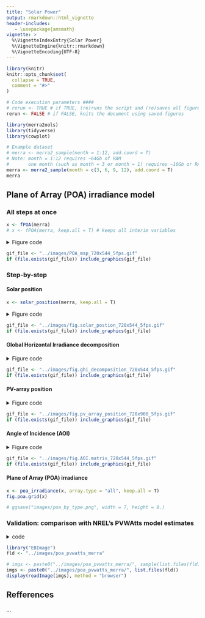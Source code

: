 ```yaml
---
title: "Solar Power"
output: rmarkdown::html_vignette
header-includes:
   - \usepackage{amsmath}
vignette: >
  %\VignetteIndexEntry{Solar Power}
  %\VignetteEngine{knitr::rmarkdown}
  %\VignetteEncoding{UTF-8}
---
```


```r
library(knitr)
knitr::opts_chunk$set(
  collapse = TRUE,
  comment = "#>"
)

# Code execution parameters ####
# rerun <- TRUE # if TRUE, (re)runs the script and (re)saves all figures and gifs
rerun <- FALSE # if FALSE, knits the document using saved figures

```

```r
library(merra2ools)
library(tidyverse)
library(cowplot)

# Example dataset
# merra <- merra2_sample(month = 1:12, add.coord = T)
# Note: month = 1:12 requires ~64Gb of RAM
#       one month (such as month = 3 or month = 1) requires ~10Gb or RAM
merra <- merra2_sample(month = c(3, 6, 9, 12), add.coord = T)
merra

```

## Plane of Array (POA) irradiance model
### All steps at once
```r
x <- fPOA(merra)
# x <- fPOA(merra, keep.all = T) # keeps all interim variables

```


<details><summary>Figure code</summary>
```r
fig.POA <- function(x, name, 
                    legend.position = NULL, 
                    timestamp.position = NULL, ...) {
  plot_merra(x, name = name, limits = c(0, 1200), 
           # legend.position = c(0.88, 0.05), 
           legend.position = legend.position,
           legend.name = ("W/\u33A1"), 
           timestamp.position = timestamp.position,
           expand.x = c(0.002, 0.005), expand.y = c(0.002, 0.005)
           )
}
fig.POA(x, "SWGDN")

fig.poa.grid <- function(x, 
                         legend.position = c(0.81, 0.08), 
                         timestamp.position = c(125, 85), 
                         ...) {
  plot_grid(fig.POA(x, "SWGDN", ...), 
            fig.POA(x, "POA.fh", timestamp.position = timestamp.position, ...),
            fig.POA(x, "POA.fl", ...), 
            fig.POA(x, "POA.th", ...),
            fig.POA(x, "POA.tv", ...), 
            fig.POA(x, "POA.td", legend.position = legend.position, ...),
            # fig.dPS(x),
            labels = c("GHI", "POA.fh", "POA.fl", "POA.th", "POA.tv", "POA.td"),
            ncol = 2, nrow = 3, hjust = -0.1, vjust = 1.1, label_size = 12,
            label_colour = "black")
}
fig.poa.grid(x)

ii <- rep(TRUE, nrow(x))
# ii <- lubridate::month(x$UTC) <= 1; summary(ii)
gif_merra(x[ii,], FUN = "fig.poa.grid", dirname = "images", fps = 5,
          gif.width = 1.25 * 576, 
          gif.height = 1.25 * 360 * 1.21, 
          filename.prefix = "POA_map_")

```
</details>

```r
gif_file <- "../images/POA_map_720x544_5fps.gif"
if (file.exists(gif_file)) include_graphics(gif_file)

```

### Step-by-step
#### Solar position

```r
x <- solar_position(merra, keep.all = T)

```

<details><summary>Figure code</summary>

```r

x$na <- 1L; x$na[!x$beam] <- NA # drop nights

summary(x$beam)
plot_merra(x, "beam", limits = c(0, 1), palette = "YlGnBu",
           legend.name = "")

summary(x$declination)
fig.declination <- function(x, limits = c(-.5, .5), 
                            legend.name = "angle\u00b0", 
                            ...) {
  plot_merra(x, "declination", limits = limits, 
             # palette = "YlGnBu",
             legend.name = legend.name, ...)
}
fig.declination(x)

summary(x$eq_time)
fig.eq_time <- function(x, limits = c(-15, 15), ...) {
  plot_merra(x, "eq_time", limits = limits, palette = "PRGn", 
             legend.name = "Munutes", direction = -1, ...)
}
fig.eq_time(x)

summary(x$solar_time)
fig.solar_time <- function(x, limits = c(-12, 36), 
           palette = "Dark2", legend.name = "Hours", 
           ...) {
  plot_merra(x, "solar_time", limits = limits, 
             palette = palette, legend.name = legend.name, ...)
}
fig.solar_time(x)
  
summary(x$hour_angle)
summary(rad2deg(x$hour_angle))
fig.hour_angle <- function(x, limits = c(-360, 360), scale = 180/pi, 
           palette = "Set1", legend.name = "angle\u00b0", 
           direction = 1, ...) {
  plot_merra(x, "hour_angle", limits = limits, scale = scale,
             palette = palette, legend.name = legend.name, direction = direction, ...)
}
fig.hour_angle(x)

summary(x$zenith)
fig.zenith <- function(x, ...) {
  plot_merra(x, "zenith", limits = c(0, 90), 
             direction = 1, 
             scale = x$na,
             palette = "Blues", 
             legend.name = "angle\u00b0", ...)
}
fig.zenith(x)

summary(x$azimuth)
fig.azimuth <- function(x, ...) {
  plot_merra(x, "azimuth", limits = c(0, 360), 
             legend.name = "angle\u00b0",
             palette = "Set1",
             # palette = "Blues", 
             scale = x$na, direction = -1, ...)
}
fig.azimuth(x)

fig.solar_postion <- function(x, 
                         legend.position = c(0.80, 0.08), 
                         timestamp.position = c(125, 85), 
                         ...) {
  plot_grid(fig.declination(x, timestamp.position = NULL, 
                            legend.position = legend.position, ...), 
            fig.eq_time(x, timestamp.position = timestamp.position, 
                        legend.position = legend.position, ...),
            fig.solar_time(x, timestamp.position = NULL, 
                           legend.position = legend.position, ...), 
            fig.hour_angle(x, timestamp.position = NULL, 
                           legend.position = legend.position, ...),
            fig.zenith(x, timestamp.position = NULL, 
                       legend.position = legend.position, ...), 
            fig.azimuth(x, legend.position = legend.position, 
                        timestamp.position = NULL, ...),
            # fig.dPS(x),
            labels = c("declination", "eq_time", "solar_time", 
                       "hour_angle", "zenith", "azimuth"),
            ncol = 2, nrow = 3, hjust = -0.1, vjust = 1.1, label_size = 12,
            label_colour = "black")
}
fig.solar_postion(x)

# ii <- lubridate::hour(x$UTC) <= 2; summary(ii)
gif_merra(x, FUN = "fig.solar_postion", dirname = "images", fps = 5,
          gif.width = 1.25 * 576, 
          gif.height = 1.25 * 360 * 1.21, 
          filename.prefix = "fig.solar_postion_")

```
</details>


```r
gif_file <- "../images/fig.solar_postion_720x544_5fps.gif"
if (file.exists(gif_file)) include_graphics(gif_file)

```


#### Global Horizontal Irradiance decomposition

<details><summary>Figure code</summary>
```r
x <- ghi_decomposition(x, keep.all = T)

summary(x$ext_irrad)
fig.ext_irrad <- function(x, ...) {
  plot_merra(x, "ext_irrad", limits = c(1300, 1450), direction = 1,
             palette = "Oranges", legend.name = "W/\u33A1", ...)
}
fig.ext_irrad(x)

summary(x$clearness_index)
fig.clearness_index <- function(x, ...) {
  plot_merra(x, "clearness_index", limits = c(0, 1), direction = -1, palette = "Blues")
}
fig.clearness_index(x)

summary(x$diffuse_fraction)
fig.diffuse_fraction <- function(x, ...) {
  plot_merra(x, "diffuse_fraction", limits = c(0, 1), palette = "Blues", direction = 1)
}
fig.diffuse_fraction(x)

summary(x$DNI)
fig.DNI <- function(x, ...) {
  plot_merra(x, "DNI", limits = c(0, 1200), ...)
}
fig.DNI(x)

summary(x$DHI)
fig.DHI <- function(x, ...) {
  plot_merra(x, "DHI", limits = c(0, 1200), ...)
}
fig.DHI(x)

fig.ghi_decomposition <- function(x, 
                         legend.position = c(0.81, 0.08), 
                         timestamp.position = c(125, 85), 
                         ...) {
  plot_grid(fig.POA(x, "SWGDN", timestamp.position = NULL,
                    legend.position = legend.position, 
                    limits = c(0, 1500), ...),
            fig.ext_irrad(x, timestamp.position = timestamp.position, 
                          legend.position = legend.position, ...), 
            fig.clearness_index(
              x, timestamp.position = timestamp.position, 
              legend.position = legend.position, ...),
            fig.diffuse_fraction(x, timestamp.position = NULL, 
                           legend.position = legend.position, ...), 
            fig.DNI(x, timestamp.position = NULL, 
                           legend.position = legend.position, ...),
            fig.DHI(x, timestamp.position = NULL, 
                       legend.position = legend.position, ...), 
            # fig.azimuth(x, legend.position = legend.position, 
            #             timestamp.position = NULL, ...),
            # # fig.dPS(x),
            labels = c("GHI", "ext_irrad", "clearness_index", 
                       "diffuse_fraction", "DNI", "DHI"),
            ncol = 2, nrow = 3, hjust = -0.1, vjust = 1.1, label_size = 12,
            label_colour = "black")
}
fig.ghi_decomposition(x)

gif_merra(x, FUN = "fig.ghi_decomposition", dirname = "images", fps = 5,
          gif.width = 1.25 * 576, 
          gif.height = 1.25 * 360 * 1.21, 
          filename.prefix = "fig.ghi_decomposition_")

```
</details>


```r
gif_file <- "../images/fig.ghi_decomposition_720x544_5fps.gif"
if (file.exists(gif_file)) include_graphics(gif_file)

```


#### PV-array position

<details><summary>Figure code</summary>
```r
x <- pv_array_position(x, array.type = "all")
x

fig.array.tilt <- function(x, array.type = "fl", ...) {
  plot_merra(x, paste0("array.tilt.", array.type), limits = c(0, 90), 
             palette = "Spectral", direction = -1, ...)
}

fig.array.azimuth <- function(x, array.type = "fl", ...) {
  plot_merra(x,  paste0("array.azimuth.", array.type), limits = c(0, 360), 
             direction = -1, palette = "Set1", ...)
}

summary(x$array.tilt.fh); summary(x$array.azimuth.fh)
fig.array.tilt(x, "fh")
fig.array.azimuth(x, "fh")

summary(x$array.tilt.fl); summary(x$array.azimuth.fl)
fig.array.tilt(x, "fl")
fig.array.azimuth(x, "fl")

summary(x$array.tilt.th); summary(x$array.azimuth.th)
fig.array.tilt(x, "th")
fig.array.azimuth(x, "th", scale = x$na)

# summary(x$array.tilt.tl); summary(x$array.azimuth.tl)
# fig.array.tilt(x, "tl")
# fig.array.azimuth(x, "tl", scale = x$na)

summary(x$array.tilt.tv); summary(x$array.azimuth.tv)
fig.array.tilt(x, "tv")
fig.array.azimuth(x, "tv", scale = x$na)

summary(x$array.tilt.td); summary(x$array.azimuth.td)
fig.array.tilt(x, "td")
fig.array.azimuth(x, "td", scale = x$na)

fig.pv_array_position <- function(
  x, legend.position = c(0.81, 0.08), 
  timestamp.position = c(125, 85), ...) {
  plot_grid(
    fig.array.tilt(x, "fh", timestamp.position = NULL, legend.position = NULL, 
                   scale = x$na, ...), 
    fig.array.azimuth(x, "fh", timestamp.position = timestamp.position, 
                      legend.position = NULL, scale = x$na, ...),
    fig.array.tilt(x, "fl", timestamp.position = NULL, legend.position = NULL, 
                   scale = x$na, ...), 
    fig.array.azimuth(x, "fl", timestamp.position = NULL, legend.position = NULL, 
                      scale = x$na, ...),
    fig.array.tilt(x, "th", scale = x$na, 
                   timestamp.position = NULL, legend.position = NULL, ...), 
    fig.array.azimuth(x, "th",  scale = x$na, 
                   timestamp.position = NULL, legend.position = NULL, ...),
    # fig.array.tilt(x, "tl", scale = x$na, 
    #                timestamp.position = NULL, legend.position = NULL, ...), 
    # fig.array.azimuth(x, "tl",  scale = x$na, 
    #                timestamp.position = NULL, legend.position = NULL, ...),
    fig.array.tilt(x, "tv", scale = x$na, 
                   timestamp.position = NULL, legend.position = NULL, ...), 
    fig.array.azimuth(x, "tv", scale = x$na, 
                   timestamp.position = NULL, legend.position = NULL, ...),
    fig.array.tilt(x, "td", scale = x$na, 
                   timestamp.position = NULL, 
                   legend.position = legend.position, ...), 
    fig.array.azimuth(x, "td", scale = x$na, 
                   timestamp.position = NULL, 
                   legend.position = legend.position, ...),
  labels = c("fh - tilt", "fh - azimuth", 
             "fl - tilt", "fl - azimuth", 
             "th - tilt", "th - azimuth", 
             # "tl - tilt", "tl - azimuth",
             "tv - tilt", "tv - azimuth", 
             "td - tilt", "td - azimuth"),
            ncol = 2, hjust = -0.1, vjust = 1.1, label_size = 12,
            label_colour = "#fdf8db")
}
fig.pv_array_position(x)

# ggsave("images/solar_array_position_by_type.png", width = 7, height = 10.5)

gif_merra(x, FUN = "fig.pv_array_position", dirname = "images", fps = 5,
          gif.width = 1.25 * 576, 
          gif.height = round(1.25 * 360 * 1.21 * 5 / 3), 
          filename.prefix = "fig.pv_array_position_")

```
</details>


```r
gif_file <- "../images/fig.pv_array_position_720x908_5fps.gif"
if (file.exists(gif_file)) include_graphics(gif_file)

```

#### Angle of Incidence (AOI)
<details><summary>Figure code</summary>
```r
x <- angle_of_incidence(x, array.type = "all")

fig.AOI <- function(x, array.type = "fl", ...) {
  plot_merra(x, paste0("AOI.", array.type), limits = c(0, 90), 
             direction = 1, 
             # palette = "Blues", 
             palette = "Set1", 
             legend.name = "angle\u00b0",
             scale = 180/pi, ...)
}
summary(x$AOI.fh); summary(rad2deg(x$AOI.fh))
fig.AOI(x, "fh")

summary(rad2deg(x$AOI.fl))
fig.AOI(x, "fl")

summary(rad2deg(x$AOI.th))
fig.AOI(x, "th")

# summary(rad2deg(x$AOI.tl))
# fig.AOI(x, "tl")

summary(rad2deg(x$AOI.tv))
fig.AOI(x, "tv")

summary(rad2deg(x$AOI.td))
fig.AOI(x, "td")

fig.AOI.matrix <- function(x, 
                         legend.position = c(0.81, 0.08), 
                         timestamp.position = c(125, 85), 
                         ...) {
  plot_grid(
    fig.AOI(x, "fh", timestamp.position = NULL, 
            legend.position = NULL, ...), 
    fig.AOI(x, "fl", timestamp.position = timestamp.position, 
            legend.position = NULL, ...),
    fig.AOI(x, "th", timestamp.position = NULL, 
            legend.position = NULL, ...), 
    # fig.AOI(x, "tl", timestamp.position = NULL, 
    #         legend.position = legend.position, ...),
    fig.AOI(x, "tv", timestamp.position = NULL, 
            legend.position = NULL, ...), 
    fig.AOI(x, "td", legend.position = legend.position, 
            timestamp.position = NULL, ...),
            # fig.dPS(x),
            labels = c("AOI - fh", "AOI - fl", "AOI - th", 
                       # "AOI - tl", 
                       "AOI - tv", "AOI - td"),
            ncol = 2, nrow = 3, hjust = -0.1, vjust = 1.1, label_size = 12,
            label_colour = "#fdf8db")
}
fig.AOI.matrix(x)

# ggsave("images/AOI_by_type.png", width = 7, height = 8.5)

gif_merra(x, FUN = "fig.AOI.matrix", dirname = "images", fps = 5,
          gif.width = 1.25 * 576, 
          gif.height = round(1.25 * 360 * 1.21), 
          filename.prefix = "fig.AOI.matrix_")

```
</details>


```r
gif_file <- "../images/fig.AOI.matrix_720x544_5fps.gif"
if (file.exists(gif_file)) include_graphics(gif_file)

```


#### Plane of Array (POA) irradiance 

```r
x <- poa_irradiance(x, array.type = "all", keep.all = T)
fig.poa.grid(x)

# ggsave("images/poa_by_type.png", width = 7, height = 8.)

```

### Validation: comparison with NREL's PVWAtts model estimates

<details>
  <summary>code</summary>

**Fetching POA estimates from NREL's PVWatts**
```r
st_id <- merra2ools::pvwatts_stations_sample
# Fetching the data from PVWAtts in select locations
if (!file.exists("tmp/pvwatts_poa_db.RData")) {
  ll <- list()
  for (tp in c("fh", "fl", "th", "tv", "td")) {
    for (i in 1:nrow(st_id)) {
      x <- fetch_pvwatts(
        array.type = tp,
        lon = st_id$lon_stn[i],
        lat = st_id$lat_stn[i],
        # tilt = abs(st_id$lat[i]),
        # tilt = 0,
        azimuth = ifelse(st_id$lat_stn[i] < 0, 0, 180),
        radius = 100
      )
      cat("type = ", tp, ", i = ", i, ", lon = ", 
          st_id$lon_stn[i], ", lat = ", st_id$lat_stn[i], 
          ", poa: ", length(x$outputs$poa), "\n", sep = "")
      nm <- paste(tp, i, sep = "_")
      ll[[nm]] <- x
      if (!is.null(x$error$code)) {
        if (x$error$code == "OVER_RATE_LIMIT") break
      }
    }
    if (!is.null(x$error$code)) {
      if (x$error$code == "OVER_RATE_LIMIT") break
    }
  }
  names(ll)
  save(ll, st_id, file = "tmp/pvwatts_poa_full_list.RData") #'raw' data

# Merging hourly POA (PVWatts) ####
  yday_hour <- expand.grid(hour = 1:24, yday = 1:365) %>% as_tibble()
  for (i in 1:length(ll)) {
    n <- names(ll)[i]
    cat(n); cat(" ")
    x <- sapply(ll[[i]]$outputs, unlist)
    x <- try(
      as_tibble(x[5:15]) %>%
        mutate(
          # request = i,
          lon_stn = ll[[i]]$station_info$lon,
          lat_stn = ll[[i]]$station_info$lat,
          lonlat = paste0("(", round(lon_stn, 2), ", ", round(lat_stn, 2), ")"),
          elev = ll[[i]]$station_info$elev,
          tz = ll[[i]]$station_info$tz, 
          month = yday2month(yday_hour$yday),
          yday = as.integer(yday_hour$yday),
          hour = as.integer(yday_hour$hour) - 1,
          # lon_inp = as.numeric(ll[[i]]$inputs$lat),
          # lat_inp = as.numeric(ll[[i]]$inputs$lon),
          # module_type = as.integer(ll[[i]]$inputs$module_type),
          # losses = as.numeric(ll[[i]]$inputs$losses),
          # id = as.integer(gsub("[a-z_]", "", i)),
          array.type = substr(n, 1, 2),
          # array_type_pvwatts = ll[[i]]$inputs$array_type,
          tilt = as.numeric(ll[[i]]$inputs$tilt),
          azimuth = as.numeric(ll[[i]]$inputs$azimuth),
          .before = ac_annual), silent = T
    )
    if (i ==  1 || !exists("db") || is.null(db)) {
      db <- NULL
      if (all(class(x) != "try-error")) db <- x
    } else {
      if (all(class(x) != "try-error")) db <- bind_rows(db, x)
    }
  }
  db

  db %>% as.data.table()
  dim(db)   
  db <- right_join(select(st_id, locid, lonlat), db)
  save(db, file = "tmp/pvwatts_poa_db.RData")
} else {
  # loading pre-saved data
  (load("tmp/pvwatts_poa_db.RData"))
}    

# summarizing the data for comparison
db_m <- db %>% 
  group_by(lonlat, locid, month, hour, array.type) %>%
  summarise(poa = max(poa, na.rm = T)) %>%
  mutate(month = factor(month.abb[month], levels = month.abb, ordered = T),
         data = factor("PVWatts", levels = c("merra2ools", "PVWatts"), ordered = T)) %>%
  ungroup()
```

**POA figures**
```r
# Plot POA for select (random) locations ####
set.seed(0)
ii <- db_m$lonlat %in% sample(unique(db_m$lonlat), 4) &
  db_m$month %in% c("Mar", "Jul", "Oct", "Dec"); summary(ii)

ggplot(db_m[ii,]) +
  geom_line(aes(hour, poa, colour = array.type, linetype = array.type), size = 1) +
  scale_color_brewer(palette = "Set1", name = "Array type") +
  guides(colour = guide_legend(override.aes = list(linetype = 1:5))) +
  scale_linetype(guide = FALSE) +
  facet_grid(lonlat ~ month) + 
  labs(y = "POA irradiance, Watt/m2", x = "Hour, local time") +
  theme_bw()

ggplot(db_m[ii,]) +
  geom_line(aes(hour, poa, colour = month), size = 1) +
  scale_color_brewer(palette = "Set1", name = "Month") +
  facet_grid(lonlat ~ array.type) + 
  labs(y = "POA irradiance, Watt/m2", x = "Hour, local time") +
  theme_bw()
```

**Getting MERRA-2 data for the same locations**
```r
merra0 <- get_merra2_subset(locid = st_id$locid, 
                            from = "2009-01-01 00", 
                            to = "2011-12-31 23")
merra0
```

**Estimating POA on MERRA-2 data**
```r
x <- merra0 %>% fPOA(keep.all = T)
x <- mutate(x, 
            month = month(UTC),
            month = factor(month.abb[month], levels = month.abb, ordered = T)) %>%
  group_by(locid, month, hour) %>%
  summarise(
    POA.fh = max(POA.fh, na.rm = T),
    POA.fl = max(POA.fl, na.rm = T),
    POA.th = max(POA.th, na.rm = T),
    # POA.tl = max(POA.tl, na.rm = T),
    POA.tv = max(POA.tv, na.rm = T),
    POA.td = max(POA.td, na.rm = T)
    # SWGDN = max(SWGDN, na.rm = T)
  ) %>%
  ungroup() %>% #select(-lon, -lat) %>%
  left_join(select(st_id, locid, tz_stn)) %>%
  mutate(hour = hour_utc2tz(hour, tz_offset = tz_stn)) %>%
  select(-tz_stn) %>%
  mutate(data = factor("merra2ools", levels = c("merra2ools", "PVWatts"), ordered = T)) %>%
  pivot_longer(cols = starts_with("POA."), names_to = "array.type", values_to = "poa") %>%
  mutate(array.type = sub("POA.", "", array.type))
x
db_m[,-1]

if (F) { # interim check - POA figure based on MERRA-2
  jj <- x$locid == sample(x$locid, 1)
  xx <- left_join(x[jj,], select(st_id, locid, lonlat))
  ggplot(xx) +
    geom_line(aes(hour, poa, colour = array.type), size = 1) +
    # facet_grid(month~id) +
    facet_wrap(~month) +
    theme_bw() +
    labs(title = paste0("PVWatts station coord ", 
                        unique(xx$lonlat), 
                        ", MERRA-2 locid = ", unique(xx$locid)))
}

```

**Compare PVWatts and MERRA-2 estimates**
```r
y <- bind_rows(
  select(db_m, data, locid, month, hour, array.type, poa), 
  select(x, data, locid, month, hour, array.type, poa)) %>%
  left_join(st_id[, c("locid", "lonlat")]) %>%
  add_coord() %>% ungroup() %>%
  mutate(locid_lonlat = paste0(locid, " (", lon, ", ", lat, ")")) %>%
  as.data.table() %>%
  select(-lon, -lat)

fig.PVWatts_MERRA <- function(x, lid = NULL) {
  lids <- unique(x$locid)
  if (length(lids) > 1) {
    if (is.null(lid)) {lid <- sample(lids, 1)}
  }
  
  if (!is.null(lid)) {
    ii <- x$locid %in% lid
  } else {
    ii <- rep(TRUE, nrow(x))
  }
  ggplot(x[ii,]) +
    geom_line(aes(hour, poa, colour = data), size = 1) +
    facet_grid(month ~ array.type) +
    theme_bw() +
    scale_color_viridis_d(name = "") +
    theme(
      legend.position = "bottom",
          legend.margin = margin(0,0,0,0),
          legend.box.margin = margin(-10,0,0,0),
          plot.margin = unit(c(0,0,0,0), "mm"),
          plot.title = element_text(hjust = 0.5),
          axis.text.x = element_text(angle = 90, vjust = 0.5, hjust=1)) +
    guides(colour = guide_legend(nrow = 1)) +
    labs(title = paste0("PVWatts station coord ", unique(x[ii,]$lonlat), 
                        "; MERRA-2 locid = ", unique(x[ii,]$locid)),
         x = "Hour", y = "POA, Watt/m2, monthly maximum for every hour")
}
fig.PVWatts_MERRA(y)

lids <- unique(y$locid) %>% sort()
fld <- "images/poa_pvwatts_merra"
if (!dir.exists(fld)) dir.create(fld, recursive = T)
for (i in lids) {
  cat(i, "\n")
  gg <- fig.PVWatts_MERRA(y, i)
  fname <- paste0("poa_pvwatts_vs_merra2_locid_", formatC(i, width = 6, flag = "0"), ".png")
  ggsave(file.path(fld, fname), gg, width = 6, height = 8, units = "in")
}
    
```
</details>

```r
library("EBImage")
fld <- "../images/poa_pvwatts_merra"

# imgs <- paste0("../images/poa_pvwatts_merra/", sample(list.files(fld), 5))
imgs <- paste0("../images/poa_pvwatts_merra/", list.files(fld))
display(readImage(imgs), method = "browser")
```

## Refferences
...